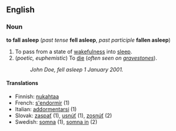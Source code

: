 ==English==
===Noun===
'''to fall asleep''' (''past tense'' '''fell asleep''', ''past participle'' '''fallen asleep''')

#To pass from a state of [[wakefulness]] into [[sleep]].
#(''poetic, euphemistic'') To [[die]] (''often seen on [[gravestone]]s'').
#:''John Doe, fell asleep 1 January 2001.''

====Translations====
*Finnish: [[nukahtaa]]
*French: [[s'endormir]] (1)
*Italian: [[addormentarsi]] (1)
*Slovak: [[zaspať]] (1), [[usnúť]] (1), [[zosnúť]] (2)
*Swedish: [[somna]] (1), [[somna in]] (2)